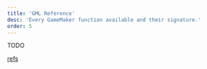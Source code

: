 ```yaml
---
title: 'GML Reference'
desc: 'Every GameMaker function available and their signature.'
order: 5
---
```


TODO

[refs](https://github.com/katsaii/catspeak-lang/blob/main/src-lts/scripts/__scr_catspeak_gml_interface/__scr_catspeak_gml_interface.gml)
